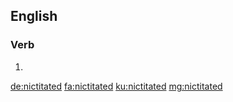 ==English==

===Verb===
{{head|en|verb form}}

# {{en-past of|nictitate}}

[[de:nictitated]]
[[fa:nictitated]]
[[ku:nictitated]]
[[mg:nictitated]]